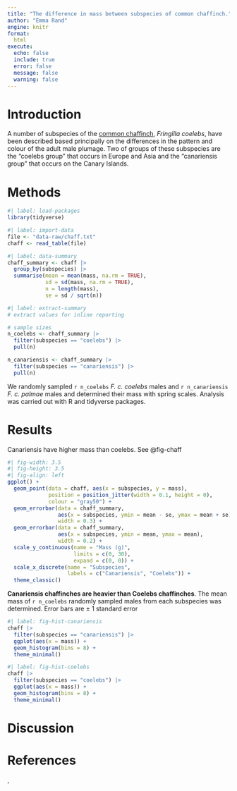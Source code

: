 ```yaml
---
title: "The difference in mass between subspecies of common chaffinch."
author: "Emma Rand"
engine: knitr
format:
  html
execute:
  echo: false
  include: true
  error: false
  message: false
  warning: false
---
```






# Introduction

A number of subspecies of the [common chaffinch]( https://en.wikipedia.org/wiki/Common_chaffinch), 
*Fringilla coelebs*, have been described based principally on 
the differences in the pattern and colour of the adult male plumage. 
Two of groups of these subspecies are the "coelebs group" that occurs 
in Europe and Asia and the "canariensis group" that occurs on
the Canary Islands. 



# Methods
```r
#| label: load-packages
library(tidyverse)
```

```r
#| label: import-data
file <- "data-raw/chaff.txt"
chaff <- read_table(file)
```

```r
#| label: data-summary
chaff_summary <- chaff |> 
  group_by(subspecies) |>  
  summarise(mean = mean(mass, na.rm = TRUE),
            sd = sd(mass, na.rm = TRUE),
            n = length(mass),
            se = sd / sqrt(n))
```


```r
#| label: extract-summary
# extract values for inline reporting

# sample sizes
n_coelebs <- chaff_summary |> 
  filter(subspecies == "coelebs") |> 
  pull(n)

n_canariensis <- chaff_summary |> 
  filter(subspecies == "canariensis") |> 
  pull(n)

```


We randomly sampled `r n_coelebs` *F. c. coelebs* males and
`r n_canariensis` *F. c. palmae* males and determined their mass with
spring scales.  Analysis was carried out with R and tidyverse packages.


# Results

Canariensis have higher mass than coelebs. See @fig-chaff

::: {#fig-chaff}


```r
#| fig-width: 3.5
#| fig-height: 3.5
#| fig-align: left
ggplot() +
  geom_point(data = chaff, aes(x = subspecies, y = mass),
             position = position_jitter(width = 0.1, height = 0),
             colour = "gray50") +
  geom_errorbar(data = chaff_summary, 
                aes(x = subspecies, ymin = mean - se, ymax = mean + se),
                width = 0.3) +
  geom_errorbar(data = chaff_summary, 
                aes(x = subspecies, ymin = mean, ymax = mean),
                width = 0.2) +
  scale_y_continuous(name = "Mass (g)", 
                     limits = c(0, 30), 
                     expand = c(0, 0)) +
  scale_x_discrete(name = "Subspecies", 
                   labels = c("Canariensis", "Coelebs")) +
  theme_classic()
```

**Canariensis chaffinches are heavier than Coelebs chaffinches**. The
mean mass of `r n_coelebs` randomly sampled males from each subspecies was determined. Error bars are $\pm$ 1 standard error

:::



```r
#| label: fig-hist-canariensis
chaff |> 
  filter(subspecies == "canariensis") |>
  ggplot(aes(x = mass)) +
  geom_histogram(bins = 8) +
  theme_minimal()

```


```r
#| label: fig-hist-coelebs
chaff |> 
  filter(subspecies == "coelebs") |>
  ggplot(aes(x = mass)) +
  geom_histogram(bins = 8) +
  theme_minimal()

```


# Discussion


# References

,